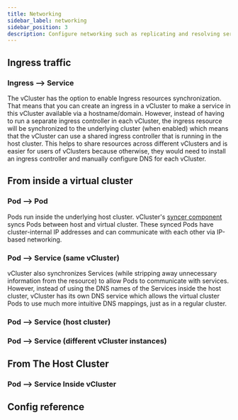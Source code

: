```yaml
---
title: Networking
sidebar_label: networking
sidebar_position: 3
description: Configure networking such as replicating and resolving services.
---
```




## Ingress traffic

### Ingress --> Service

The vCluster has the option to enable Ingress resources synchronization. That means that you can create an ingress in a vCluster to make a service in this vCluster available via a hostname/domain. However, instead of having to run a separate ingress controller in each vCluster, the ingress resource will be synchronized to the underlying cluster (when enabled) which means that the vCluster can use a shared ingress controller that is running in the host cluster. This helps to share resources across different vClusters and is easier for users of vClusters because otherwise, they would need to install an ingress controller and manually configure DNS for each vCluster.

## From inside a virtual cluster

### Pod --> Pod

Pods run inside the underlying host cluster. vCluster's [syncer component](/architecture/syncer.mdx) syncs Pods between host and virtual cluster.
These synced Pods have cluster-internal IP addresses and can communicate with each other via IP-based networking.

### Pod --> Service (same vCluster)

vCluster also synchronizes Services (while stripping away unnecessary information from the resource) to allow Pods to communicate with services.
However, instead of using the DNS names of the Services inside the host cluster, vCluster has its own DNS service which allows the virtual cluster Pods to use much more intuitive DNS mappings, just as in a regular cluster.

### Pod --> Service (host cluster)

### Pod --> Service (different vCluster instances)


## From The Host Cluster

### Pod --> Service Inside vCluster


## Config reference

<Networking />